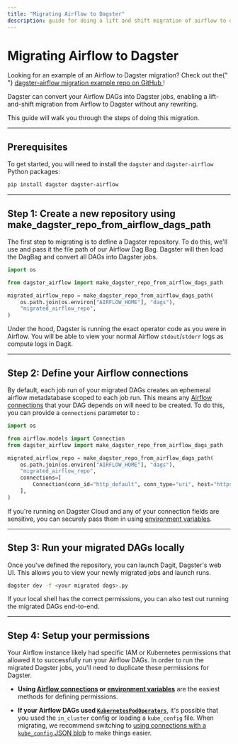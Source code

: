```yaml
---
title: "Migrating Airflow to Dagster"
description: guide for doing a lift and shift migration of airflow to dagster
---
```


# Migrating Airflow to Dagster

<Note>
  Looking for an example of an Airflow to Dagster migration? Check out the{" "}
  <a href="https://github.com/dagster-io/dagster-airflow-migration-example">
    dagster-airflow migration example repo on GitHub
  </a>
  !
</Note>

Dagster can convert your Airflow DAGs into Dagster jobs, enabling a lift-and-shift migration from Airflow to Dagster without any rewriting.

This guide will walk you through the steps of doing this migration.

---

## Prerequisites

To get started, you will need to install the `dagster` and `dagster-airflow` Python packages:

```bash
pip install dagster dagster-airflow
```

---

## Step 1: Create a new repository using make_dagster_repo_from_airflow_dags_path

The first step to migrating is to define a Dagster repository. To do this, we'll use <PyObject module="dagster_airflow" object="make_dagster_repo_from_airflow_dags_path" /> and pass it the file path of our Airflow Dag Bag. Dagster will then load the DagBag and convert all DAGs into Dagster jobs.

```python file=/integrations/airflow/migrate_repo.py
import os

from dagster_airflow import make_dagster_repo_from_airflow_dags_path

migrated_airflow_repo = make_dagster_repo_from_airflow_dags_path(
    os.path.join(os.environ["AIRFLOW_HOME"], "dags"),
    "migrated_airflow_repo",
)
```

Under the hood, Dagster is running the exact operator code as you were in Airflow. You will be able to view your normal Airflow `stdout`/`stderr` logs as compute logs in Dagit.

---

## Step 2: Define your Airflow connections

By default, each job run of your migrated DAGs creates an ephemeral airflow metadatabase scoped to each job run. This means any [Airflow connections](https://airflow.apache.org/docs/apache-airflow/stable/howto/connection.html) that your DAG depends on will need to be created. To do this, you can provide a `connections` parameter to <PyObject module="dagster_airflow" object="make_dagster_repo_from_airflow_dags_path" />:

```python file=/integrations/airflow/migrate_repo_connections.py
import os

from airflow.models import Connection
from dagster_airflow import make_dagster_repo_from_airflow_dags_path

migrated_airflow_repo = make_dagster_repo_from_airflow_dags_path(
    os.path.join(os.environ["AIRFLOW_HOME"], "dags"),
    "migrated_airflow_repo",
    connections=[
        Connection(conn_id="http_default", conn_type="uri", host="https://google.com")
    ],
)
```

If you're running on Dagster Cloud and any of your connection fields are sensitive, you can securely pass them in using [environment variables](/dagster-cloud/developing-testing/environment-variables-and-secrets).

---

## Step 3: Run your migrated DAGs locally

Once you've defined the repository, you can launch Dagit, Dagster's web UI. This allows you to view your newly migrated jobs and launch runs.

```bash
dagster dev -f <your migrated dags>.py
```

If your local shell has the correct permissions, you can also test out running the migrated DAGs end-to-end.

---

## Step 4: Setup your permissions

Your Airflow instance likely had specific IAM or Kubernetes permissions that allowed it to successfully run your Airflow DAGs. In order to run the migrated Dagster jobs, you'll need to duplicate these permissions for Dagster.

- **Using [Airflow connections](https://airflow.apache.org/docs/apache-airflow/stable/howto/connection.html) or [environment variables](/dagster-cloud/developing-testing/environment-variables-and-secrets)** are the easiest methods for defining permissions.

- **If your Airflow DAGs used [`KubernetesPodOperators`](https://airflow.apache.org/docs/apache-airflow-providers-cncf-kubernetes/stable/operators.html)**, it's possible that you used the `in_cluster` config or loading a `kube_config` file. When migrating, we recommend switching to [using connections with a `kube_config` JSON blob](https://airflow.apache.org/docs/apache-airflow-providers-cncf-kubernetes/stable/connections/kubernetes.html) to make things easier.
